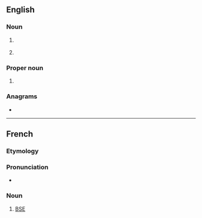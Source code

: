 ==English==

===Noun===
{{en-noun}}

# {{lb|en|beer}} {{initialism of|{{w|extra special bitter}}|lang=en}}
# {{lb|en|computing}} {{initialism of|enterprise service bus|lang=en}}

===Proper noun===
{{en-proper noun}}

# {{lb|en|Ireland}} {{initialism of|{{w|Electricity Supply Board}}|lang=en}}

===Anagrams===
* {{anagrams|en|a=bes|BES|BEs|BSE|EBs|EbS|SEB|SbE|Seb|bes}}

----

==French==

===Etymology===
{{abbreviation of|lang=fr|[[encéphalopathie spongiforme bovine]]}}

===Pronunciation===
* {{audio|LL-Q150 (fra)-WikiLucas00-ESB.wav|Audio|lang=fr}}

===Noun===
{{head|fr|noun}}

# [[BSE]] {{gloss|[[bovine spongiform encephalopathy]]}}